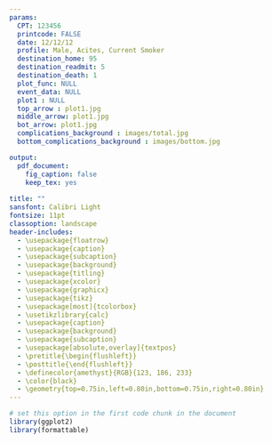 ```yaml
---
params:
  CPT: 123456
  printcode: FALSE
  date: 12/12/12
  profile: Male, Acites, Current Smoker
  destination_home: 95
  destination_readmit: 5
  destination_death: 1
  plot_func: NULL
  event_data: NULL
  plot1 : NULL
  top_arrow : plot1.jpg
  middle_arrow: plot1.jpg
  bot_arrow: plot1.jpg
  complications_background : images/total.jpg
  bottom_complications_background : images/bottom.jpg

output: 
  pdf_document:
    fig_caption: false
    keep_tex: yes
  
title: ""
sansfont: Calibri Light
fontsize: 11pt
classoption: landscape
header-includes:
  - \usepackage{floatrow}
  - \usepackage{caption}
  - \usepackage{subcaption}
  - \usepackage{background}
  - \usepackage{titling}
  - \usepackage{xcolor}
  - \usepackage{graphicx}
  - \usepackage{tikz}
  - \usepackage[most]{tcolorbox}
  - \usetikzlibrary{calc}
  - \usepackage{caption}
  - \usepackage{background}
  - \usepackage{subcaption}
  - \usepackage[absolute,overlay]{textpos}
  - \pretitle{\begin{flushleft}}
  - \posttitle{\end{flushleft}}
  - \definecolor{amethyst}{RGB}{123, 186, 233}
  - \color{black}
  - \geometry{top=0.75in,left=0.80in,bottom=0.75in,right=0.80in}
---
```


```r
# set this option in the first code chunk in the document
library(ggplot2)
library(formattable)
```

\thispagestyle{empty}

\begin{tikzpicture}[overlay, remember picture]
\node[anchor=west, %anchor is upper left corner of the graphic
      xshift=0cm, %shifting around
      yshift=0cm] 
     at (current page.west) %left upper corner of the page
     {\includegraphics[width=\paperwidth,height=\paperheight]{"New Images/Background_1.png"}}; 
\end{tikzpicture}

\begin{tikzpicture}[overlay, remember picture]
\node[anchor=west, %anchor is upper left corner of the graphic
      xshift=0cm, %shifting around
      yshift=0cm] 
     at (current page.west) %left upper corner of the page
     {\includegraphics[width=\paperwidth,height=\paperheight]{`r params$bot_arrow`}}; 
\end{tikzpicture}

\begin{tikzpicture}[overlay, remember picture]
\node[anchor=west, %anchor is upper left corner of the graphic
      xshift=0cm, %shifting around
      yshift=0cm] 
     at (current page.west) %left upper corner of the page
     {\includegraphics[width=\paperwidth,height=\paperheight]{`r params$middle_arrow`}}; 
\end{tikzpicture}


\begin{tikzpicture}[overlay, remember picture]
\node[anchor=west, %anchor is upper left corner of the graphic
      xshift=0cm, %shifting around
      yshift=0cm] 
     at (current page.west) %left upper corner of the page
     {\includegraphics[width=\paperwidth,height=\paperheight]{`r params$top_arrow`}}; 
\end{tikzpicture}



\begin{tikzpicture}[overlay, remember picture]
\node[anchor=west, %anchor is upper left corner of the graphic
      xshift=0cm, %shifting around
      yshift=0cm] 
     at (current page.west) %left upper corner of the page
     {\includegraphics[width=\paperwidth,height=\paperheight]{"New Images/background_3.png"}}; 
\end{tikzpicture}








\begin{textblock*}{5cm}(3.9cm,9.4cm) % {block width} (coords) 
    \centerline{\small{`r params$event_data[["V1"]][1]`}}
\end{textblock*}

\begin{textblock*}{5cm}(3.9cm,9.9cm) % {block width} (coords) 
    \small \centerline{\textit{`r params$event_data[["V2"]][1]`}}
\end{textblock*}

\begin{textblock*}{5cm}(3.9cm,10.3cm) % {block width} (coords) 
    \centerline{\textbf{`r paste(sprintf("%.2f",params$event_data[["V3"]][1]), '\\%', sep = "")`}}
\end{textblock*}



\begin{textblock*}{5cm}(9.4cm,9.4cm) % {block width} (coords) 
    \centerline{\small{`r params$event_data[["V1"]][2]`}}
\end{textblock*}

\begin{textblock*}{5cm}(9.4cm,9.9cm) % {block width} (coords) 
    \small \centerline{\textit{`r params$event_data[["V2"]][2]`}}
\end{textblock*}

\begin{textblock*}{5cm}(9.4cm,10.3cm) % {block width} (coords) 
    \centerline{\textbf{`r paste(sprintf("%.2f",params$event_data[["V3"]][2]), '\\%', sep = "")`}}
\end{textblock*}



\begin{textblock*}{5cm}(14.9cm,9.4cm) % {block width} (coords) 
    \centerline{\small{`r params$event_data[["V1"]][3]`}}
\end{textblock*}

\begin{textblock*}{5cm}(14.9cm,9.9cm) % {block width} (coords) 
    \small \centerline{\textit{`r params$event_data[["V2"]][3]`}}
\end{textblock*}

\begin{textblock*}{5cm}(14.9cm,10.3cm) % {block width} (coords) 
    \centerline{\textbf{`r paste(sprintf("%.2f",params$event_data[["V3"]][3]), '\\%', sep = "")`}}
\end{textblock*}











\begin{textblock*}{5cm}(3.9cm,17.55cm) % {block width} (coords) 
    \centerline{\small{`r params$event_data[["V1"]][4]`}}
\end{textblock*}

\begin{textblock*}{5cm}(3.9cm,18.05cm) % {block width} (coords) 
    \small \centerline{\textit{`r params$event_data[["V2"]][4]`}}
\end{textblock*}

\begin{textblock*}{5cm}(3.9cm,18.4cm) % {block width} (coords) 
    \centerline{\textbf{`r paste(sprintf("%.2f",params$event_data[["V3"]][4]), '\\%', sep = "")`}}
\end{textblock*}



\begin{textblock*}{5cm}(9.4cm,17.55cm) % {block width} (coords) 
    \centerline{\small{`r params$event_data[["V1"]][5]`}}
\end{textblock*}

\begin{textblock*}{5cm}(9.4cm,18.05cm) % {block width} (coords) 
    \small \centerline{\textit{`r params$event_data[["V2"]][5]`}}
\end{textblock*}

\begin{textblock*}{5cm}(9.4cm,18.4cm) % {block width} (coords) 
    \centerline{\textbf{`r paste(sprintf("%.2f",params$event_data[["V3"]][5]), '\\%', sep = "")`}}
\end{textblock*}



\begin{textblock*}{5cm}(14.9cm,17.55cm) % {block width} (coords) 
    \centerline{\small{`r params$event_data[["V1"]][6]`}}
\end{textblock*}

\begin{textblock*}{5cm}(14.9cm,18.05cm) % {block width} (coords) 
    \small \centerline{\textit{`r params$event_data[["V2"]][6]`}}
\end{textblock*}

\begin{textblock*}{5cm}(14.9cm,18.4cm) % {block width} (coords) 
    \centerline{\textbf{`r paste(sprintf("%.2f",params$event_data[["V3"]][6]), '\\%', sep = "")`}}
\end{textblock*}


\begin{textblock*}{2cm}(24.5cm,8.2cm) % {block width} (coords) 
  \huge \textcolor{black}{\textbf{`r params$destination_home`} \huge \%}
\end{textblock*}

\begin{textblock*}{2cm}(24.5cm,12.1cm) % {block width} (coords) 
  \huge \textcolor{black}{\textbf{`r params$destination_readmit`} \huge \%}
\end{textblock*}

\begin{textblock*}{2cm}(24.5cm,16cm) % {block width} (coords) 
  \huge \textcolor{black}{\textbf{`r params$destination_death`} \huge \%}
\end{textblock*}




\vspace{2.75em}

\begin{figure}
 \hspace{-4.24cm}
 \begin{subfloatrow}%

\ffigbox[20cm][]{%
 \begin{subfloatrow}[3]%
 \ffigbox[5.3cm][]{%
```r
    params$plot_func(params$event_data[["V3"]][1])
```
    }{{}}

    \ffigbox[5cm][]{%
```r
    params$plot_func(params$event_data[["V3"]][2])
```
    }{{}}
    
    \ffigbox[5.2cm][]{%
```r
    params$plot_func(params$event_data[["V3"]][3])
```
    }{{}}
      
    \end{subfloatrow}
  }{
   
  }
  \end{subfloatrow}
\end{figure}

\vspace{4.48cm}

\begin{figure}
 \hspace{-4.24cm}
 \begin{subfloatrow}%

\ffigbox[20cm][]{%
 \begin{subfloatrow}[3]%
 \ffigbox[5.3cm][]{%
```r
    params$plot_func(params$event_data[["V3"]][4])
```
    }{{}}

    \ffigbox[5cm][]{%
```r
    params$plot_func(params$event_data[["V3"]][5])
```
    }{{}}
    
    \ffigbox[5.2cm][]{%
```r
    params$plot_func(params$event_data[["V3"]][6])
```
    }{{}}
      
    \end{subfloatrow}
  }{
   
  }
  \end{subfloatrow}
\end{figure}

\begin{flushright}
\vspace{-16.5cm} \hspace{18cm} \normalsize Date Calculated:

\vspace{-0.25 cm} \hspace{18cm} \normalsize \textbf{`r params$date`}

\vspace{-0.2cm} \hspace{18cm} \normalsize For the following procedure

\vspace{-0.2cm} \hspace{18cm} \small \textbf{`r params$CPT`}

\vspace{-0.2cm} \hspace{18cm} \normalsize With the following profile:

\vspace{-0.2cm} \hspace{18cm} \small \textbf{`r params$profile`}
\end{flushright}
